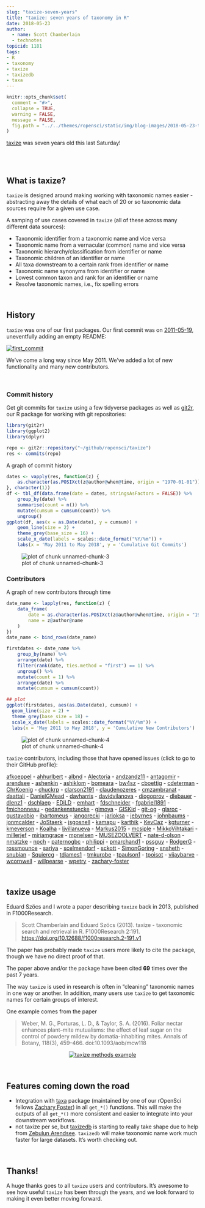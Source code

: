 ```yaml
---
slug: "taxize-seven-years"
title: "taxize: seven years of taxonomy in R"
date: 2018-05-23
author:
  - name: Scott Chamberlain
  - technotes
topicid: 1181
tags:
- R
- taxonomy
- taxize
- taxizedb
- taxa
---
```


```r
knitr::opts_chunk$set(
  comment = "#>",
  collapse = TRUE,
  warning = FALSE,
  message = FALSE,
  fig.path = "../../themes/ropensci/static/img/blog-images/2018-05-23-taxize-seven-years/"
)
```

[taxize][] was seven years old this last Saturday! 

<br><br>

## What is taxize?

`taxize` is designed around making working with taxonomic names easier - abstracting away the details of what each of 20 or so taxonomic data sources require for a given use case. 

A samping of use cases covered in `taxize` (all of these across many different data sources):

* Taxonomic identifier from a taxonomic name and vice versa
* Taxonomic name from a vernacular (common) name and vice versa
* Taxonomic hierarchy/classification from identifier or name
* Taxonomic children of an identifier or name
* All taxa downstream to a certain rank from identifier or name
* Taxonomic name synonyms from identifier or name
* Lowest common taxon and rank for an identifier or name
* Resolve taxonomic names, i.e., fix spelling errors

<br>

## History

`taxize` was one of our first packages. Our first commit was on [2011-05-19][firstcomm], uneventfully adding an empty README:

[![first_commit](/img/blog-images/2018-05-23-taxize-seven-years/taxize-first-commit.png)][firstcomm]

We've come a long way since May 2011. We've added a lot of new functionality and many new contributors.

<br>

### Commit history

Get git commits for `taxize` using a few tidyverse packages as well as [git2r](https://github.com/ropensci/git2r), our R package for working with git repositories:

```r
library(git2r)
library(ggplot2)
library(dplyr)

repo <- git2r::repository("~/github/ropensci/taxize")
res <- commits(repo)
```

A graph of commit history

```r
dates <- vapply(res, function(z) {
    as.character(as.POSIXct(z@author@when@time, origin = "1970-01-01"))
}, character(1))
df <- tbl_df(data.frame(date = dates, stringsAsFactors = FALSE)) %>% 
    group_by(date) %>%
    summarise(count = n()) %>%
    mutate(cumsum = cumsum(count)) %>%
    ungroup()
ggplot(df, aes(x = as.Date(date), y = cumsum)) +
    geom_line(size = 2) +
    theme_grey(base_size = 16) +
    scale_x_date(labels = scales::date_format("%Y/%m")) +
    labs(x = 'May 2011 to May 2018', y = 'Cumulative Git Commits')
```

![plot of chunk unnamed-chunk-3](/img/blog-images/2018-05-23-taxize-seven-years/unnamed-chunk-3-1.png)

### Contributors

A graph of new contributors through time

```r
date_name <- lapply(res, function(z) {
    data_frame(
        date = as.character(as.POSIXct(z@author@when@time, origin = "1970-01-01")),
        name = z@author@name
    )
})
date_name <- bind_rows(date_name)

firstdates <- date_name %>%
    group_by(name) %>%
    arrange(date) %>%
    filter(rank(date, ties.method = "first") == 1) %>%
    ungroup() %>%
    mutate(count = 1) %>%
    arrange(date) %>%
    mutate(cumsum = cumsum(count))

## plot
ggplot(firstdates, aes(as.Date(date), cumsum)) +
  geom_line(size = 2) +
  theme_grey(base_size = 18) +
  scale_x_date(labels = scales::date_format("%Y/%m")) +
  labs(x = 'May 2011 to May 2018', y = 'Cumulative New Contributors')
```

![plot of chunk unnamed-chunk-4](/img/blog-images/2018-05-23-taxize-seven-years/unnamed-chunk-4-1.png)

`taxize` contributors, including those that have opened issues (click to go to their GitHub profile):

[afkoeppel](https://github.com/afkoeppel) - [ahhurlbert](https://github.com/ahhurlbert) - [albnd](https://github.com/albnd) - [Alectoria](https://github.com/Alectoria) - [andzandz11](https://github.com/andzandz11) - [antagomir](https://github.com/antagomir) - [arendsee](https://github.com/arendsee) - [ashenkin](https://github.com/ashenkin) - [ashiklom](https://github.com/ashiklom) - [bomeara](https://github.com/bomeara) - [bw4sz](https://github.com/bw4sz) - [cboettig](https://github.com/cboettig) - [cdeterman](https://github.com/cdeterman) - [ChrKoenig](https://github.com/ChrKoenig) - [chuckrp](https://github.com/chuckrp) - [clarson2191](https://github.com/clarson2191) - [claudenozeres](https://github.com/claudenozeres) - [cmzambranat](https://github.com/cmzambranat) - [daattali](https://github.com/daattali) - [DanielGMead](https://github.com/DanielGMead) - [davharris](https://github.com/davharris) - [davidvilanova](https://github.com/davidvilanova) - [diogoprov](https://github.com/diogoprov) - [dlebauer](https://github.com/dlebauer) - [dlenz1](https://github.com/dlenz1) - [dschlaep](https://github.com/dschlaep) - [EDiLD](https://github.com/EDiLD) - [emhart](https://github.com/emhart) - [fdschneider](https://github.com/fdschneider) - [fgabriel1891](https://github.com/fgabriel1891) - [fmichonneau](https://github.com/fmichonneau) - [gedankenstuecke](https://github.com/gedankenstuecke) - [gimoya](https://github.com/gimoya) - [GISKid](https://github.com/GISKid) - [git-og](https://github.com/git-og) - [glaroc](https://github.com/glaroc) - [gustavobio](https://github.com/gustavobio) - [ibartomeus](https://github.com/ibartomeus) - [jangorecki](https://github.com/jangorecki) - [jarioksa](https://github.com/jarioksa) - [jebyrnes](https://github.com/jebyrnes) - [johnbaums](https://github.com/johnbaums) - [jonmcalder](https://github.com/jonmcalder) - [JoStaerk](https://github.com/JoStaerk) - [jsgosnell](https://github.com/jsgosnell) - [kamapu](https://github.com/kamapu) - [karthik](https://github.com/karthik) - [KevCaz](https://github.com/KevCaz) - [kgturner](https://github.com/kgturner) - [kmeverson](https://github.com/kmeverson) - [Koalha](https://github.com/Koalha) - [ljvillanueva](https://github.com/ljvillanueva) - [Markus2015](https://github.com/Markus2015) - [mcsiple](https://github.com/mcsiple) - [MikkoVihtakari](https://github.com/MikkoVihtakari) - [millerjef](https://github.com/millerjef) - [miriamgrace](https://github.com/miriamgrace) - [mpnelsen](https://github.com/mpnelsen) - [MUSEZOOLVERT](https://github.com/MUSEZOOLVERT) - [nate-d-olson](https://github.com/nate-d-olson) - [nmatzke](https://github.com/nmatzke) - [npch](https://github.com/npch) - [paternogbc](https://github.com/paternogbc) - [philippi](https://github.com/philippi) - [pmarchand1](https://github.com/pmarchand1) - [pssguy](https://github.com/pssguy) - [RodgerG](https://github.com/RodgerG) - [rossmounce](https://github.com/rossmounce) - [sariya](https://github.com/sariya) - [scelmendorf](https://github.com/scelmendorf) - [sckott](https://github.com/sckott) - [SimonGoring](https://github.com/SimonGoring) - [snsheth](https://github.com/snsheth) - [snubian](https://github.com/snubian) - [Squiercg](https://github.com/Squiercg) - [tdjames1](https://github.com/tdjames1) - [tmkurobe](https://github.com/tmkurobe) - [tpaulson1](https://github.com/tpaulson1) - [tpoisot](https://github.com/tpoisot) - [vijaybarve](https://github.com/vijaybarve) - [wcornwell](https://github.com/wcornwell) - [willpearse](https://github.com/willpearse) - [wpetry](https://github.com/wpetry) - [zachary-foster](https://github.com/zachary-foster)

<br>

## taxize usage

Eduard Szöcs and I wrote a paper describing `taxize` back in 2013, published in F1000Research.

> Scott Chamberlain and Eduard Szöcs (2013). taxize - taxonomic search and retrieval in R. F1000Research 2:191. <https://doi.org/10.12688/f1000research.2-191.v1>

The paper has probably made `taxize` users more likely to cite the package, though we have no direct proof of that.

The paper above and/or the package have been cited **69** times over the past 7 years.

The way `taxize` is used in research is often in "cleaning" taxonomic names in one way or another. In addition, many users use `taxize` to get taxonomic names for certain groups of interest.

One example comes from the paper 

> Weber, M. G., Porturas, L. D., & Taylor, S. A. (2016). Foliar nectar enhances plant–mite mutualisms: the effect of leaf sugar on the control of powdery mildew by domatia-inhabiting mites. Annals of Botany, 118(3), 459–466. doi:10.1093/aob/mcw118

<div style="width:100%; text-align:center">
<a href="https://doi.org/10.1093/aob/mcw118" target="_blank"><img src="/img/blog-images/2018-05-23-taxize-seven-years/taxize-methods.png" title="taxize methods example" ></a>
</div>

<br>

## Features coming down the road

* Integration with [taxa][] package (maintained by one of our rOpenSci fellows [Zachary Foster](https://github.com/zachary-foster)) in all `get_*()` functions. This will make the outputs of all `get_*()` more consistent and easier to integrate into your downstream workflows.
* not taxize per se, but [taxizedb][] is starting to really take shape due to help from [Zebulun Arendsee][zeb]. `taxizedb` will make taxonomic name work much faster for large datasets. It's worth checking out.

<br>

## Thanks!

A huge thanks goes to all `taxize` users and contributors. It's awesome to see how useful `taxize` has been through the years, and we look forward to making it even better moving forward.


[taxize]: https://github.com/ropensci/taxize
[taxizedb]: https://github.com/ropensci/taxizedb
[taxa]: https://github.com/ropensci/taxa
[pegax]: https://github.com/ropenscilabs/pegax
[zeb]: https://github.com/arendsee
[firstcomm]: https://github.com/ropensci/taxize/commit/667004eac329869099fdccb481138f572576cb69
